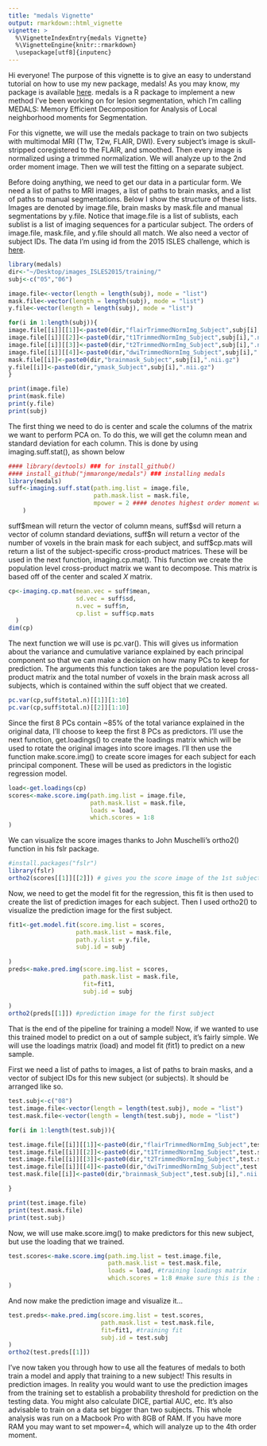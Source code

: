 ```yaml
---
title: "medals Vignette"
output: rmarkdown::html_vignette
vignette: >
  %\VignetteIndexEntry{medals Vignette}
  %\VignetteEngine{knitr::rmarkdown}
  \usepackage[utf8]{inputenc}
---
```


Hi everyone! The purpose of this vignette is to give an easy to understand tutorial on how to use my new package, medals! As you may know, my package is available [here](https://github.com/JMMaronge/medals). medals is a R package to implement a new method I've been working on for lesion segmentation, which I'm calling MEDALS: Memory Efficient Decomposition for Analysis of Local neighborhood moments for Segmentation.  

For this vignette, we will use the medals package to train on two subjects with multimodal MRI (T1w, T2w, FLAIR, DWI).  Every subject's image is skull-stripped coregistered to the FLAIR, and smoothed. Then every image is normalized using a trimmed normalization. We will analyze up to the 2nd order moment image. Then we will test the fitting on a separate subject.

Before doing anything, we need to get our data in a particular form. We need a list of paths to MRI images, a list of paths to brain masks, and a list of paths to manual segmentations.  Below I show the structure of these lists. Images are denoted by image.file, brain masks by mask.file and manual segmentations by y.file. Notice that image.file is a list of sublists, each sublist is a list of imaging sequences for a particular subject. The orders of image.file, mask.file, and y.file should all match. We also need a vector of subject IDs.  The data I'm using id from the 2015 ISLES challenge, which is [here](http://www.isles-challenge.org/ISLES2015/).

```r
library(medals)
dir<-"~/Desktop/images_ISLES2015/training/"
subj<-c("05","06")

image.file<-vector(length = length(subj), mode = "list")
mask.file<-vector(length = length(subj), mode = "list")
y.file<-vector(length = length(subj), mode = "list")

for(i in 1:length(subj)){
image.file[[i]][[1]]<-paste0(dir,"flairTrimmedNormImg_Subject",subj[i],".nii.gz") 
image.file[[i]][[2]]<-paste0(dir,"t1TrimmedNormImg_Subject",subj[i],".nii.gz") 
image.file[[i]][[3]]<-paste0(dir,"t2TrimmedNormImg_Subject",subj[i],".nii.gz") 
image.file[[i]][[4]]<-paste0(dir,"dwiTrimmedNormImg_Subject",subj[i],".nii.gz") 
mask.file[[i]]<-paste0(dir,"brainmask_Subject",subj[i],".nii.gz")
y.file[[i]]<-paste0(dir,"ymask_Subject",subj[i],".nii.gz")
}
```

```r
print(image.file)
print(mask.file)
print(y.file)
print(subj)
```

The first thing we need to do is center and scale the columns of the matrix we want to perform PCA on. To do this, we will get the column mean and standard deviation for each column. This is done by using imaging.suff.stat(), as shown below

```r
#### library(devtools) ### for install_github()
#### install_github("jmmaronge/medals") ### installing medals
library(medals)
suff<-imaging.suff.stat(path.img.list = image.file,
                        path.mask.list = mask.file,
                        mpower = 2 #### denotes highest order moment wanted
    )
```
  
suff\$mean will return the vector of column means, suff\$sd will return a vector of column standard deviations, suff\$n will return a vector of the number of voxels in the brain mask for each subject, and suff\$cp.mats will return a list of the subject-specific cross-product matrices. These will be used in the next function, imaging.cp.mat(). This function we create the population level cross-product matrix we want to decompose. This matrix is based off of the center and scaled $X$ matrix.

```r
cp<-imaging.cp.mat(mean.vec = suff$mean,
                   sd.vec = suff$sd,
                   n.vec = suff$n,
                   cp.list = suff$cp.mats
  )
dim(cp)
```

The next function we will use is pc.var(). This will gives us information about the variance and cumulative variance explained by each principal component so that we can make a decision on how many PCs to keep for prediction. The arguments this function takes are the population level cross-product matrix and the total number of voxels in the brain mask across all subjects, which is contained within the suff object that we created.

```r
pc.var(cp,suff$total.n)[[1]][1:10]
pc.var(cp,suff$total.n)[[2]][1:10]
```

Since the first 8 PCs contain ~85% of the total variance explained in the original data, I'll choose to keep the first 8 PCs as predictors. I'll use the next function, get.loadings() to create the loadings matrix which will be used to rotate the original images into score images. I'll then use the function make.score.img() to create score images for each subject for each principal component. These will be used as predictors in the logistic regression model.

```r
load<-get.loadings(cp)
scores<-make.score.img(path.img.list = image.file,
                       path.mask.list = mask.file,
                       loads = load,
                       which.scores = 1:8
)
```

We can visualize the score images thanks to John Muschelli's ortho2() function in his fslr package.

```r
#install.packages("fslr")
library(fslr)
ortho2(scores[[1]][[2]]) # gives you the score image of the 1st subject, 2nd PC
```

Now, we need to get the model fit for the regression, this fit is then used to create the list of prediction images for each subject. Then I used ortho2() to visualize the prediction image for the first subject.

```r
fit1<-get.model.fit(score.img.list = scores,
                   path.mask.list = mask.file,
                   path.y.list = y.file,
                   subj.id = subj
  
)
preds<-make.pred.img(score.img.list = scores,
                     path.mask.list = mask.file,
                     fit=fit1,
                     subj.id = subj
  
)
ortho2(preds[[1]]) #prediction image for the first subject
```

That is the end of the pipeline for training a model! Now, if we wanted to use this trained model to predict on a out of sample subject, it's fairly simple. We will use the loadings matrix (load) and model fit (fit1) to predict on a new sample.

First we need a list of paths to images, a list of paths to brain masks, and a vector of subject IDs for this new subject (or subjects). It should be arranged like so.

```r
test.subj<-c("08")
test.image.file<-vector(length = length(test.subj), mode = "list")
test.mask.file<-vector(length = length(test.subj), mode = "list")

for(i in 1:length(test.subj)){

test.image.file[[i]][[1]]<-paste0(dir,"flairTrimmedNormImg_Subject",test.subj[i],".nii.gz") 
test.image.file[[i]][[2]]<-paste0(dir,"t1TrimmedNormImg_Subject",test.subj[i],".nii.gz") 
test.image.file[[i]][[3]]<-paste0(dir,"t2TrimmedNormImg_Subject",test.subj[i],".nii.gz") 
test.image.file[[i]][[4]]<-paste0(dir,"dwiTrimmedNormImg_Subject",test.subj[i],".nii.gz") 
test.mask.file[[i]]<-paste0(dir,"brainmask_Subject",test.subj[i],".nii.gz")

}
```

```r
print(test.image.file)
print(test.mask.file)
print(test.subj)
```

Now, we will use make.score.img() to make predictors for this new subject, but use the loading that we trained.

```r
test.scores<-make.score.img(path.img.list = test.image.file,
                            path.mask.list = test.mask.file,
                            loads = load, #training loadings matrix
                            which.scores = 1:8 #make sure this is the same as what your training set used
)
```

And now make the prediction image and visualize it...

```r
test.preds<-make.pred.img(score.img.list = test.scores,
                          path.mask.list = test.mask.file,
                          fit=fit1, #training fit
                          subj.id = test.subj
)
ortho2(test.preds[[1]])
```

I've now taken you through how to use all the features of medals to both train a model and apply that training to a new subject! This results in prediction images. In reality you would want to use the prediction images from the training set to establish a probability threshold for prediction on the testing data. You might also calculate DICE, partial AUC, etc. It's also advisable to train on a data set bigger than two subjects. This whole analysis was run on a Macbook Pro with 8GB of RAM. If you have more RAM you may want to set mpower=4, which will analyze up to the 4th order moment. 






